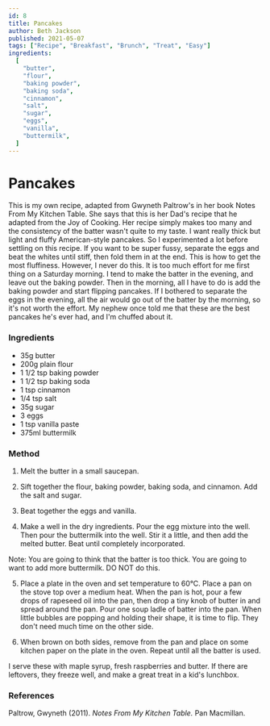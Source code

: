 ```yaml
---
id: 8
title: Pancakes
author: Beth Jackson
published: 2021-05-07
tags: ["Recipe", "Breakfast", "Brunch", "Treat", "Easy"]
ingredients:
  [
    "butter",
    "flour",
    "baking powder",
    "baking soda",
    "cinnamon",
    "salt",
    "sugar",
    "eggs",
    "vanilla",
    "buttermilk",
  ]
---
```


# Pancakes

<BlogTextWrapper>

This is my own recipe, adapted from Gwyneth Paltrow's in her book Notes From My Kitchen Table. She says that this is her Dad's recipe that he adapted from the Joy of Cooking. Her recipe simply makes too many and the consistency of the batter wasn't quite to my taste. I want really thick but light and fluffy American-style pancakes. So I experimented a lot before settling on this recipe. If you want to be super fussy, separate the eggs and beat the whites until stiff, then fold them in at the end. This is how to get the most fluffiness. However, I never do this. It is too much effort for me first thing on a Saturday morning. I tend to make the batter in the evening, and leave out the baking powder. Then in the morning, all I have to do is add the baking powder and start flipping pancakes. If I bothered to separate the eggs in the evening, all the air would go out of the batter by the morning, so it's not worth the effort. My nephew once told me that these are the best pancakes he's ever had, and I'm chuffed about it.

</BlogTextWrapper>

<BlogTextWrapper>

### Ingredients

- 35g butter
- 200g plain flour
- 1 1/2 tsp baking powder
- 1 1/2 tsp baking soda
- 1 tsp cinnamon
- 1/4 tsp salt
- 35g sugar
- 3 eggs
- 1 tsp vanilla paste
- 375ml buttermilk

</BlogTextWrapper>

<BlogTextWrapper>

### Method

1. Melt the butter in a small saucepan.

2. Sift together the flour, baking powder, baking soda, and cinnamon. Add the salt and sugar.

3. Beat together the eggs and vanilla.

4. Make a well in the dry ingredients. Pour the egg mixture into the well. Then pour the buttermilk into the well. Stir it a little, and then add the melted butter. Beat until completely incorporated.

Note: You are going to think that the batter is too thick. You are going to want to add more buttermilk. DO NOT do this.

5. Place a plate in the oven and set temperature to 60°C. Place a pan on the stove top over a medium heat. When the pan is hot, pour a few drops of rapeseed oil into the pan, then drop a tiny knob of butter in and spread around the pan. Pour one soup ladle of batter into the pan. When little bubbles are popping and holding their shape, it is time to flip. They don't need much time on the other side.

6. When brown on both sides, remove from the pan and place on some kitchen paper on the plate in the oven. Repeat until all the batter is used.

I serve these with maple syrup, fresh raspberries and butter. If there are leftovers, they freeze well, and make a great treat in a kid's lunchbox.

</BlogTextWrapper>

<BlogTextWrapper>

### References

Paltrow, Gwyneth (2011). _Notes From My Kitchen Table._ Pan Macmillan.

</BlogTextWrapper>

<ClickableTags tags={tags} />
